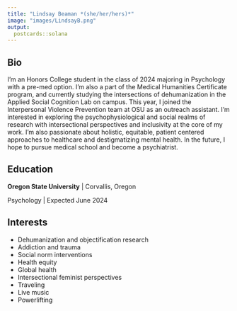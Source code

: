 ```yaml
---
title: "Lindsay Beaman *(she/her/hers)*"
image: "images/LindsayB.png"
output:
  postcards::solana
---
```

 
## Bio

I'm an Honors College student in the class of 2024 majoring in Psychology with a pre-med option. I'm also a part of the Medical Humanities Certificate program, and currently studying the intersections of dehumanization in the Applied Social Cognition Lab on campus. This year, I joined the Interpersonal Violence Prevention team at OSU as an outreach assistant. I'm interested in exploring the psychophysiological and social realms of research with intersectional perspectives and inclusivity at the core of my work. I'm also passionate about holistic, equitable, patient centered approaches to healthcare and destigmatizing mental health. In the future, I hope to pursue medical school and become a psychiatrist.

## Education

**Oregon State University** | Corvallis, Oregon

Psychology | Expected June 2024

## Interests

* Dehumanization and objectification research
* Addiction and trauma
* Social norm interventions
* Health equity
* Global health
* Intersectional feminist perspectives
* Traveling
* Live music
* Powerlifting 